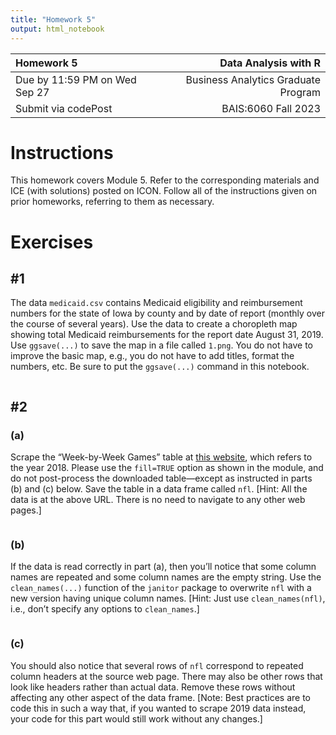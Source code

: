 ---
title: "Homework 5"
output: html_notebook
---

| Homework 5                     |                Data Analysis with R |
| :---                           |                                ---: |
| Due by 11:59 PM on Wed Sep 27  | Business Analytics Graduate Program |
| Submit via codePost            |                 BAIS:6060 Fall 2023 |

# Instructions

This homework covers Module 5. Refer to the corresponding materials and
ICE (with solutions) posted on ICON. Follow all of the instructions
given on prior homeworks, referring to them as necessary.

# Exercises



## #1

The data `medicaid.csv` contains Medicaid eligibility and reimbursement
numbers for the state of Iowa by county and by date of report (monthly
over the course of several years). Use the data to create a choropleth
map showing total Medicaid reimbursements for the report date August 31,
2019. Use `ggsave(...)` to save the map in a file called `1.png`. You do
not have to improve the basic map, e.g., you do not have to add titles,
format the numbers, etc. Be sure to put the `ggsave(...)` command in this 
notebook.

```{r}

```

## #2

### (a)

Scrape the "Week-by-Week Games" table at [this
website](https://www.pro-football-reference.com/years/2018/games.htm),
which refers to the year 2018. Please use the `fill=TRUE` option
as shown in the module, and do not post-process the downloaded
table---except as instructed in parts (b) and (c) below. Save the table
in a data frame called `nfl`. [Hint: All the data is at the above URL.
There is no need to navigate to any other web pages.]

```{r}

```

### (b)

If the data is read correctly in part (a), then you'll notice that
some column names are repeated and some column names are the empty
string. Use the `clean_names(...)` function of the `janitor` package
to overwrite `nfl` with a new version having unique column names.
[Hint: Just use `clean_names(nfl)`, i.e., don't specify any options to
`clean_names`.]

```{r}

```

### (c)

You should also notice that several rows of `nfl` correspond to repeated
column headers at the source web page. There may also be other rows that
look like headers rather than actual data. Remove these rows without
affecting any other aspect of the data frame. [Note: Best practices
are to code this in such a way that, if you wanted to scrape 2019 data
instead, your code for this part would still work without any changes.]

```{r}

```
